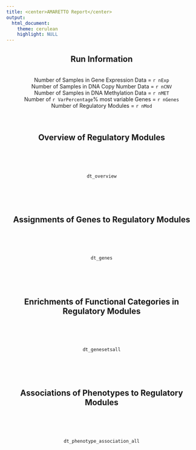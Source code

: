 ```yaml
---
title: <center>AMARETTO Report</center>
output: 
  html_document:
    theme: cerulean
    highlight: NULL
---
```

<style>
  .main-container {
    max-width:  100% !important;
    padding-right: 1% !important;
    padding-left: 1% !important;
    margin-right: 1% !important;
    margin-left: 1% !important;
    table-layout: fixed !important;
  }
</style>

<center>
## Run Information
<br>
Number of Samples in Gene Expression Data = `r nExp`  
Number of Samples in DNA Copy Number Data = `r nCNV`  
Number of Samples in DNA Methylation Data = `r nMET`  
Number of `r VarPercentage`% most variable Genes = `r nGenes`  
Number of Regulatory Modules = `r nMod`  
<br><br>

## Overview of Regulatory Modules
<br><br><br>
```r
dt_overview
```
<br><br><br>

## Assignments of Genes to Regulatory Modules
<br><br><br>
```r
dt_genes
```
<br><br><br>

## Enrichments of Functional Categories in Regulatory Modules
<br><br><br>
```r
dt_genesetsall
```

<br><br><br>

## Associations of Phenotypes to Regulatory Modules

<br><br><br>

```r
dt_phenotype_association_all
```
<br><br><br>

</center>

